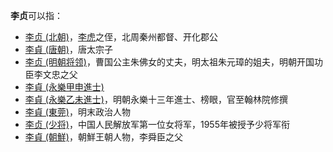 '''李贞'''可以指：
*[[李贞_(北朝)|李贞 (北朝)]]，[[李虎|李虎]]之侄，北周秦州都督、开化郡公
* [[李貞_(唐朝)|李貞 (唐朝)]]，唐太宗子
* [[李贞_(明朝将领)|李贞 (明朝将领)]]，曹国公主朱佛女的丈夫，明太祖朱元璋的姐夫，明朝开国功臣李文忠之父
* [[李貞_(永樂甲申進士)|李貞 (永樂甲申進士)]]
* [[李貞_(永樂乙未進士)|李貞 (永樂乙未進士)]]，明朝永樂十三年進士、榜眼，官至翰林院修撰
* [[李貞_(東莞)|李貞 (東莞)]]，明末政治人物
* [[李贞_(少将)|李贞 (少将)]]，中国人民解放军第一位女将军，1955年被授予少将军衔
* [[李貞_(朝鮮)|李貞 (朝鮮)]]，朝鮮王朝人物，李舜臣之父
{{Disambiguation|Z贞|cat=二字李姓人名消歧义}}